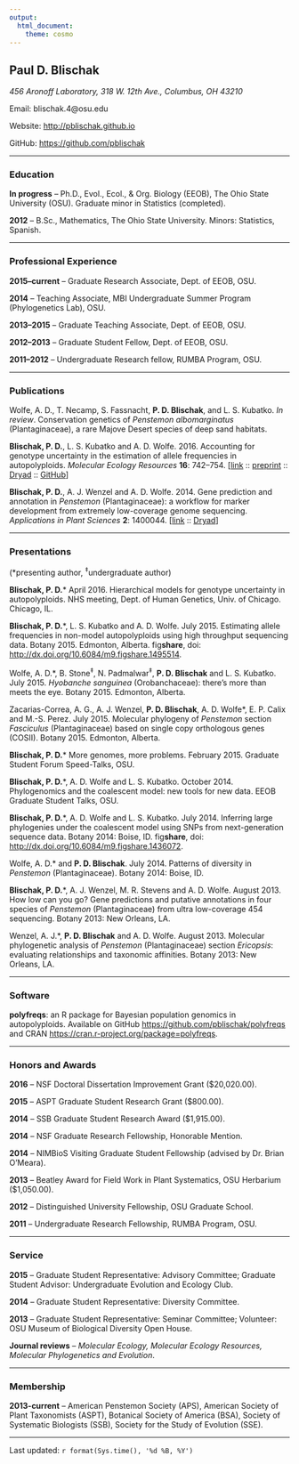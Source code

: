 ```yaml
---
output:
  html_document:
    theme: cosmo
---
```


## **Paul D. Blischak**

*456 Aronoff Laboratory, 318 W. 12th Ave., Columbus, OH 43210*

Email: blischak.4@osu.edu

Website: <a href="http://pblischak.github.io" target="_blank">http://pblischak.github.io</a>

GitHub: <a href="https://github.com/pblischak" target="_blank">https://github.com/pblischak</a>

----

### **Education**

 **In progress** -- Ph.D., Evol., Ecol., \& Org. Biology (EEOB), The Ohio State University (OSU). Graduate minor in Statistics (completed).

**2012** -- B.Sc., Mathematics, The Ohio State University. Minors: Statistics, Spanish.

----

### **Professional Experience**

**2015--current** -- Graduate Research Associate, Dept. of EEOB, OSU.

**2014** -- Teaching Associate, MBI Undergraduate Summer Program (Phylogenetics Lab), OSU.

**2013--2015** -- Graduate Teaching Associate, Dept. of EEOB, OSU.

**2012--2013** -- Graduate Student Fellow, Dept. of EEOB, OSU.

**2011--2012** -- Undergraduate Research fellow, RUMBA Program, OSU.

----

### **Publications**

Wolfe, A. D., T. Necamp, S. Fassnacht, **P. D. Blischak**, and L. S. Kubatko. *In review*. Conservation genetics of *Penstemon albomarginatus* (Plantaginaceae), a rare Majove Desert species of deep sand habitats.

**Blischak, P. D.**, L. S. Kubatko and A. D. Wolfe. 2016. 
Accounting for genotype uncertainty in the estimation of allele frequencies in autopolyploids. *Molecular Ecology Resources* **16**: 742--754. [<a href="http://onlinelibrary.wiley.com/doi/10.1111/1755-0998.12493/abstract" target="_blank">link</a> :: <a href="http://biorxiv.org/content/early/2015/09/23/021907" target="_blank">preprint</a> :: <a href="http://datadryad.org/resource/doi:10.5061/dryad.t297p" target="_blank">Dryad</a> :: <a href="https://github.com/pblischak/polyfreqs-ms-data" target="_blank">GitHub</a>]

**Blischak, P. D.**, A. J. Wenzel and A. D. Wolfe. 2014. Gene prediction and annotation in *Penstemon* (Plantaginaceae): a workflow for marker development from extremely low-coverage genome sequencing. *Applications in Plant Sciences* **2**: 1400044. [<a href="http://www.bioone.org/doi/abs/10.3732/apps.1400044" target="_blank">link</a> :: <a href="http://datadryad.org/resource/doi:10.5061/dryad.f6s22" target="_blank">Dryad</a>]

----

### **Presentations**

(\*presenting author, $^{\ddagger}$undergraduate author)

**Blischak, P. D.**\* April 2016. Hierarchical models for genotype uncertainty in autopolyploids. NHS meeting, Dept. of Human Genetics, Univ. of Chicago. Chicago, IL.

**Blischak, P. D.**\*, L. S. Kubatko and A. D. Wolfe. July 2015.
Estimating allele frequencies in non-model autopolyploids using high throughput sequencing data.
Botany 2015. Edmonton, Alberta. fig**share**, doi: <a href="http://dx.doi.org/10.6084/m9.figshare.1495514" target="_blank">http://dx.doi.org/10.6084/m9.figshare.1495514</a>.

Wolfe, A. D.\*, B. Stone$^{\ddagger}$, N. Padmalwar$^{\ddagger}$, **P. D. Blischak** and L. S. Kubatko. July 2015.
*Hyobanche sanguinea* (Orobanchaceae): there's more than meets the eye.
Botany 2015. Edmonton, Alberta.

Zacarias-Correa, A. G., A. J. Wenzel, **P. D. Blischak**, A. D. Wolfe\*, E. P. Calix and M.-S. Perez. July 2015.
Molecular phylogeny of *Penstemon* section *Fasciculus* (Plantaginaceae) based on single copy orthologous genes (COSII).
Botany 2015. Edmonton, Alberta.

**Blischak, P. D.**\* More genomes, more problems. February 2015. Graduate Student Forum Speed-Talks, OSU.

**Blischak, P. D.**\*, A. D. Wolfe and L. S. Kubatko. October 2014. Phylogenomics and the coalescent model: new tools for new data. EEOB Graduate Student Talks, OSU.

**Blischak, P. D.**\*, A. D. Wolfe and L. S. Kubatko. July 2014. Inferring large phylogenies under the coalescent model using SNPs from next-generation sequence data. Botany 2014: Boise, ID. fig**share**, doi: <a href="http://dx.doi.org/10.6084/m9.figshare.1436072" target="_blank">http://dx.doi.org/10.6084/m9.figshare.1436072</a>.

Wolfe, A. D.\* and **P. D. Blischak**. July 2014. Patterns of diversity in *Penstemon* (Plantaginaceae). Botany 2014: Boise, ID.

**Blischak, P. D.**\*, A. J. Wenzel, M. R. Stevens and A. D. Wolfe. August 2013. How low can you go? Gene predictions and putative annotations in four species of *Penstemon* (Plantaginaceae) from ultra low-coverage 454 sequencing. Botany 2013: New Orleans, LA.

Wenzel, A. J.\*, **P. D. Blischak** and A. D. Wolfe. August 2013. Molecular phylogenetic analysis of *Penstemon* (Plantaginaceae) section *Ericopsis*: evaluating relationships and taxonomic affinities. Botany 2013: New Orleans, LA.

----

### **Software**

**polyfreqs**:
an R package for Bayesian population genomics in autopolyploids. 
Available on GitHub <a href="https://github.com/pblischak/polyfreqs" target="_blank">https://github.com/pblischak/polyfreqs</a> and CRAN <a href="https://cran.r-project.org/package=polyfreqs"  target="_blank">https://cran.r-project.org/package=polyfreqs</a>.

---

### **Honors and Awards**

**2016** -- NSF Doctoral Dissertation Improvement Grant ($20,020.00).

**2015** -- ASPT Graduate Student Research Grant ($800.00).

**2014** -- SSB Graduate Student Research Award ($1,915.00).

**2014** -- NSF Graduate Research Fellowship, Honorable Mention.

**2014** -- NIMBioS Visiting Graduate Student Fellowship (advised by Dr. Brian O'Meara).

**2013** -- Beatley Award for Field Work in Plant Systematics, OSU Herbarium ($1,050.00).

**2012** -- Distinguished University Fellowship, OSU Graduate School.

**2011** -- Undergraduate Research Fellowship, RUMBA Program, OSU.

----

### **Service**

**2015** -- Graduate Student Representative: Advisory Committee; Graduate Student Advisor: Undergraduate Evolution and Ecology Club.

**2014** -- Graduate Student Representative: Diversity Committee.

**2013** -- Graduate Student Representative: Seminar Committee; Volunteer: OSU Museum of Biological Diversity Open House.

**Journal reviews** -- *Molecular Ecology, Molecular Ecology Resources, Molecular Phylogenetics and Evolution*.

----

### **Membership**

**2013-current** -- American Penstemon Society (APS),
American Society of Plant Taxonomists (ASPT),
Botanical Society of America (BSA),
Society of Systematic Biologists (SSB),
Society for the Study of Evolution (SSE).

----

Last updated: `r format(Sys.time(), '%d %B, %Y')`
